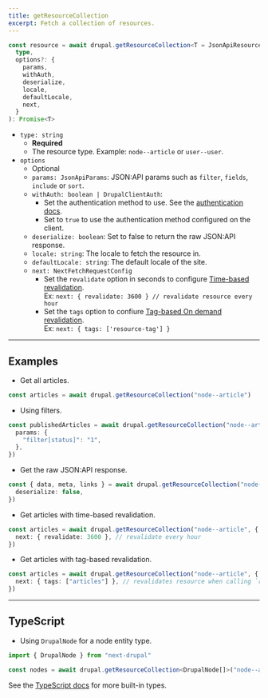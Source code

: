 ```yaml
---
title: getResourceCollection
excerpt: Fetch a collection of resources.
---
```


```ts
const resource = await drupal.getResourceCollection<T = JsonApiResource[]>(
  type,
  options?: {
    params,
    withAuth,
    deserialize,
    locale,
    defaultLocale,
    next,
  }
): Promise<T>
```

- `type: string`
  - **Required**
  - The resource type. Example: `node--article` or `user--user`.
- `options`
  - Optional
  - `params: JsonApiParams`: JSON:API params such as `filter`, `fields`, `include` or `sort`.
  - `withAuth: boolean | DrupalClientAuth`:
    - Set the authentication method to use. See the [authentication docs](/docs/authentication).
    - Set to `true` to use the authentication method configured on the client.
  - `deserialize: boolean`: Set to false to return the raw JSON:API response.
  - `locale: string`: The locale to fetch the resource in.
  - `defaultLocale: string`: The default locale of the site.
  - `next: NextFetchRequestConfig`
    - Set the `revalidate` option in seconds to configure [Time-based revalidation](https://nextjs.org/docs/app/building-your-application/data-fetching/fetching-caching-and-revalidating#time-based-revalidation).  
      Ex: `next: { revalidate: 3600 } // revalidate resource every hour`
    - Set the `tags` option to confiure [Tag-based On demand revalidation](https://nextjs.org/docs/app/building-your-application/data-fetching/fetching-caching-and-revalidating#on-demand-revalidation).  
      Ex: `next: { tags: ['resource-tag'] }`

---

## Examples

- Get all articles.

```ts
const articles = await drupal.getResourceCollection("node--article")
```

- Using filters.

```ts
const publishedArticles = await drupal.getResourceCollection("node--article", {
  params: {
    "filter[status]": "1",
  },
})
```

- Get the raw JSON:API response.

```ts
const { data, meta, links } = await drupal.getResourceCollection("node--page", {
  deserialize: false,
})
```

- Get articles with time-based revalidation.

```ts
const articles = await drupal.getResourceCollection("node--article", {
  next: { revalidate: 3600 }, // revalidate every hour
})
```

- Get articles with tag-based revalidation.

```ts
const articles = await drupal.getResourceCollection("node--article", {
  next: { tags: ["articles"] }, // revalidates resource when calling `revalidateTag('articles')`
})
```

---

## TypeScript

- Using `DrupalNode` for a node entity type.

```ts
import { DrupalNode } from "next-drupal"

const nodes = await drupal.getResourceCollection<DrupalNode[]>("node--article")
```

See the [TypeScript docs](/docs/typescript) for more built-in types.
